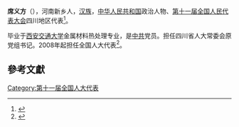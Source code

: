 '''席义方'''（{{bd|1944年||}}），河南新乡人，[[汉族|汉族]]，[[中华人民共和国|中华人民共和国]]政治人物、[[第十一届全国人民代表大会|第十一届全国人民代表大会]]四川地区代表<ref>{{cite web|author=新华网|title=第十一届全国人大代表|url=http://news.xinhuanet.com/ziliao/2008-03/03/content_7708230.htm?node=36628|publisher=新华网|accessdate=2014-01-07|archive-date=2014-01-10|archive-url=https://web.archive.org/web/20140110211415/http://news.xinhuanet.com/ziliao/2008-03/03/content_7708230.htm?node=36628|dead-url=no}}</ref>。

毕业于[[西安交通大学|西安交通大学]]金属材料热处理专业，是[[中共|中共]]党员。担任四川省人大常委会原党组书记。2008年起担任全国人大代表<ref>{{cite news|title=全国人大代表信息-席义方|url= http://210.82.31.1:8084/delegate/viewDelegate.action?dbid=112238|accessdate=2013-04-05|newspaper=全国人大网|archive-url=https://web.archive.org/web/20140524004010/http://www.npc.gov.cn/delegate/viewDelegate.action?dbid=112238|archive-date=2014-05-24|dead-url=yes}}</ref>。

==參考文獻==
{{reflist}}
[[Category:第十一届全国人大代表|Category:第十一届全国人大代表]]